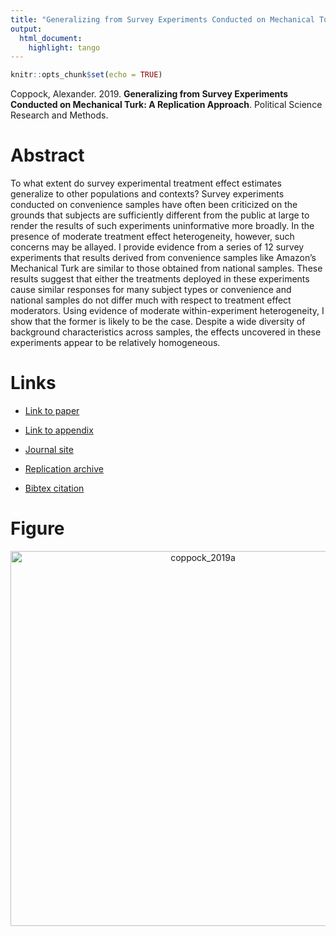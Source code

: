 ```yaml
---
title: "Generalizing from Survey Experiments Conducted on Mechanical Turk: A Replication Approach"
output:
  html_document:
    highlight: tango
---
```


```r
knitr::opts_chunk$set(echo = TRUE)
```

Coppock, Alexander. 2019. <b>Generalizing from Survey Experiments Conducted on Mechanical Turk: A Replication Approach</b>. Political Science Research and Methods.

# Abstract
To what extent do survey experimental treatment effect estimates generalize to other populations and contexts? Survey experiments conducted on convenience samples have often been criticized on the grounds that subjects are sufficiently different from the public at large to render the results of such experiments uninformative more broadly. In the presence of moderate treatment effect heterogeneity, however, such concerns may be allayed. I provide evidence from a series of 12 survey experiments that results derived from convenience samples like Amazon’s Mechanical Turk are similar to those obtained from national samples. These results suggest that either the treatments deployed in these experiments cause similar responses for many subject types or convenience and national samples do not differ much with respect to treatment effect moderators. Using evidence of moderate within-experiment heterogeneity, I show that the former is likely to be the case. Despite a wide diversity of background characteristics across samples, the effects uncovered in these experiments appear to be relatively homogeneous.

# Links
 - <a href='coppock_2019a.pdf' target='_blank'>Link to paper</a>
 - <a href='coppock_2019a_appendix.pdf'target='_blank'>Link to appendix</a>
 - <a href='https://doi.org/10.1017/psrm.2018.10'target='_blank'>Journal site</a>
 - <a href='https://doi.org/10.7910/DVN/F1CFFM'target='_blank'>Replication archive</a>


 - <a href='coppock_2019a.txt'target='_blank'>Bibtex citation</a>

# Figure
<center><img src="display_figures/coppock_2019a_display.png" alt="coppock_2019a" width="600"></center>